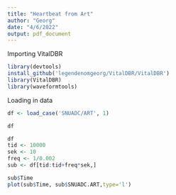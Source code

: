 ```yaml
---
title: "Heartbeat from Art"
author: "Georg"
date: "4/6/2022"
output: pdf_document
---
```


Importing VitalDBR
```r
library(devtools)
install_github('legendenomgeorg/VitalDBR/VitalDBR')
library(VitalDBR)
library(waveformtools)
```

Loading in data
```r
df <- load_case('SNUADC/ART', 1)
```

```r
df
```


```r
df
tid <- 10000
sek <- 10
freq <- 1/0.002
sub <- df[tid:tid+freq*sek,]
```



```r
sub$Time
plot(sub$Time, sub$SNUADC.ART,type='l')

```



